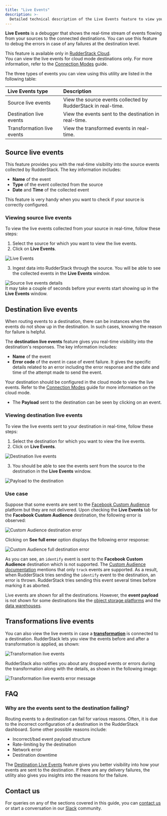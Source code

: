 ```yaml
---
title: "Live Events"
description: >-
  Detailed technical description of the Live Events feature to view your source and destination events in real-time.
---
```


**Live Events** is a debugger that shows the real-time stream of events flowing from your sources to the connected destinations. You can use this feature to debug the errors in case of any failures at the destination level.

<div class="infoBlock">
This feature is available only in <a href="https://app.rudderstack.com/signup">RudderStack Cloud</a>.
</div>

<div class="warningBlock">
You can view the live events for cloud mode destinations only. For more information, refer to the <a href="https://www.rudderstack.com/docs/rudderstack-cloud/rudderstack-connection-modes/">Connection Modes</a> guide.
</div>

The three types of events you can view using this utility are listed in the following table:

| Live Events type | Description |
| :----------------| :------------|
| Source live events | View the source events collected by RudderStack in real-time. |
|  Destination live events | View the events sent to the destination in real-time. |
| Transformation live events | View the transformed events in real-time. | 

## Source live events

This feature provides you with the real-time visibility into the source events collected by RudderStack. The key information includes:

- **Name** of the event
- **Type** of the event collected from the source
- **Date** and **Time** of the collected event

<div class="infoBlock">
This feature is very handy when you want to check if your source is correctly configured.
</div>

### Viewing source live events

To view the live events collected from your source in real-time, follow these steps:‌

1. Select the source for which you want to view the live events.
2. Click on **Live Events**.

<img src="../assets/rs-cloud/source-live-events.png" alt="Live Events" />

3. Ingest data into RudderStack through the source. You will be able to see the collected events in the **Live Events** window.

<img src="../assets/rs-cloud/source-live-events-details.png" alt="Source live events details" />

<div class="infoBlock">
It may take a couple of seconds before your events start showing up in the <strong>Live Events</strong> window.
</div>

## Destination live events

When routing events to a destination, there can be instances when the events do not show up in the destination. In such cases, knowing the reason for failure is helpful.

The **destination live events** feature gives you real-time visibility into the destination's responses. The key information includes:

- **Name** of the event
- **Error code** of the event in case of event failure. It gives the specific details related to an error including the error response and the date and time of the attempt made to send the event.

<div class="warningBlock">
Your destination should be configured in the cloud mode to view the live events.  Refer to the <a href="https://rudderstack.com/docs/rudderstack-cloud/rudderstack-connection-modes/">Connection Modes</a> guide for more information on the cloud mode.
</div>

- The **Payload** sent to the destination can be seen by clicking on an event.

### Viewing destination live events

To view the live events sent to your destination in real-time, follow these steps:

1. Select the destination for which you want to view the live events.
2. Click on **Live Events**.

<img src="../assets/rs-cloud/destination-live-events.png" alt="Destination live events" />

3. You should be able to see the events sent from the source to the destination in the **Live Events** window.

<img src="../assets/rs-cloud/destination-live-events-details.png" alt="Payload to the destination" />

### Use case

Suppose that some events are sent to the [Facebook Custom Audience](https://rudderstack.com/docs/destinations/advertising/fb-custom-audience) platform but they are not delivered. Upon checking the **Live Events** tab for the **Facebook Custom Audience** destination, the following error is observed:

<img src="../assets/rs-cloud/custom-audience-error.png" alt="Custom Audience destination error" />

Clicking on **See full error** option displays the following error response:

<img src="../assets/rs-cloud/custom-audience-full-error.png" alt="Custom Audience full destination error" />

As you can see, an `identify` event is sent to the **Facebook Custom Audience** destination which is not supported. The [Custom Audience documentation](https://rudderstack.com/docs/destinations/advertising/fb-custom-audience) mentions that only `track` events are supported. As a result, when RudderStack tries sending the `identify` event to the destination, an error is thrown. RudderStack tries sending this event several times before marking it as aborted.

<div class="warningBlock">
Live events are shown for all the destinations. However, the <strong>event payload</strong> is not shown for some destinations like the <a href="https://rudderstack.com/docs/destinations/storage-platforms/">object storage platforms</a> and the <a href="https://rudderstack.com/docs/data-warehouse-integrations/">data warehouses</a>.
</div>

## Transformations live events

You can also view the live events in case a <a href="https://rudderstack.com/docs/transformations/#adding-a-transformation">**transformation**</a> is connected to a destination. RudderStack lets you view the events before and after a transformation is applied, as shown:

<img src="../assets/rs-cloud/transformation-live-events-details.png" alt="Transformation live events" />

RudderStack also notifies you about any dropped events or errors during the transformation along with the details, as shown in the following image:

<img src="../assets/rs-cloud/transformation-live-events-errors.png" alt="Transformation live events error message" />

## FAQ

### Why are the events sent to the destination failing?

Routing events to a destination can fail for various reasons. Often, it is due to the incorrect configuration of a destination in the RudderStack dashboard. Some other possible reasons include:

- Incorrect/bad event payload structure
- Rate-limiting by the destination
- Network error
- Destination downtime

The [Destination Live Events](#destination-live-events) feature gives you better visibility into how your events are sent to the destination. If there are any delivery failures, the utility also gives you insights into the reasons for the failure.

## Contact us

For queries on any of the sections covered in this guide, you can [contact us](mailto:%20docs@rudderstack.com) or start a conversation in our [Slack](https://rudderstack.com/join-rudderstack-slack-community) community.
